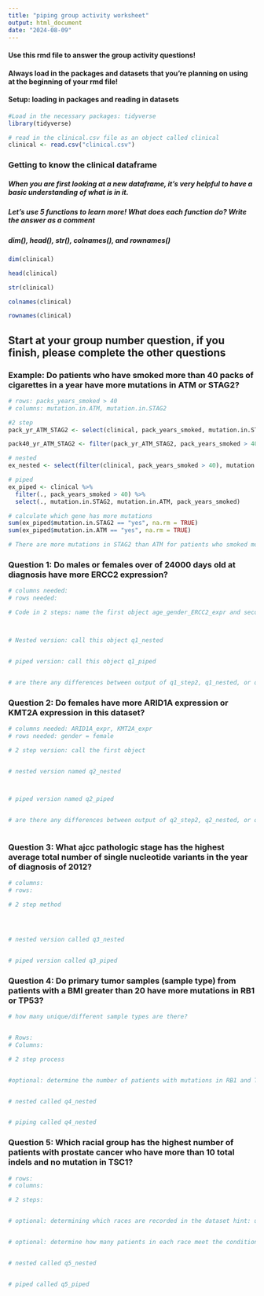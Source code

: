 ```yaml
---
title: "piping group activity worksheet"
output: html_document
date: "2024-08-09"
---
```


#### Use this rmd file to answer the group activity questions!

#### Always load in the packages and datasets that you're planning on using at the beginning of your rmd file!

#### Setup: loading in packages and reading in datasets

```r
#Load in the necessary packages: tidyverse
library(tidyverse)
```

```r
# read in the clinical.csv file as an object called clinical
clinical <- read.csv("clinical.csv")
```

### Getting to know the clinical dataframe

##### When you are first looking at a new dataframe, it's very helpful to have a basic understanding of what is in it.

##### Let's use 5 functions to learn more! What does each function do? Write the answer as a comment

##### dim(), head(), str(), colnames(), and rownames()

```r
dim(clinical)
```

```r
head(clinical)
```

```r
str(clinical)
```

```r
colnames(clinical)
```

```r
rownames(clinical)
```

## Start at your group number question, if you finish, please complete the other questions

### Example: Do patients who have smoked more than 40 packs of cigarettes in a year have more mutations in ATM or STAG2?

```r
# rows: packs_years_smoked > 40
# columns: mutation.in.ATM, mutation.in.STAG2

#2 step
pack_yr_ATM_STAG2 <- select(clinical, pack_years_smoked, mutation.in.STAG2, mutation.in.ATM,)

pack40_yr_ATM_STAG2 <- filter(pack_yr_ATM_STAG2, pack_years_smoked > 40)

# nested
ex_nested <- select(filter(clinical, pack_years_smoked > 40), mutation.in.STAG2, mutation.in.ATM, pack_years_smoked)

# piped
ex_piped <- clinical %>%
  filter(., pack_years_smoked > 40) %>%
  select(., mutation.in.STAG2, mutation.in.ATM, pack_years_smoked)

# calculate which gene has more mutations
sum(ex_piped$mutation.in.STAG2 == "yes", na.rm = TRUE)
sum(ex_piped$mutation.in.ATM == "yes", na.rm = TRUE)

# There are more mutations in STAG2 than ATM for patients who smoked more than 40 packs of cigarettes in a year
```

### Question 1: Do males or females over of 24000 days old at diagnosis have more ERCC2 expression?

```r
# columns needed: 
# rows needed: 

# Code in 2 steps: name the first object age_gender_ERCC2_expr and second object age_24000+_gender_ERCC2_expr



# Nested version: call this object q1_nested


# piped version: call this object q1_piped


# are there any differences between output of q1_step2, q1_nested, or q1_piped?


```

### Question 2: Do females have more ARID1A expression or KMT2A expression in this dataset?

```r
# columns needed: ARID1A_expr, KMT2A_expr
# rows needed: gender = female

# 2 step version: call the first object


# nested version named q2_nested



# piped version named q2_piped


# are there any differences between output of q2_step2, q2_nested, or q2_piped?



```

### Question 3: What ajcc pathologic stage has the highest average total number of single nucleotide variants in the year of diagnosis of 2012?

```r
# columns: 
# rows: 

# 2 step method




# nested version called q3_nested


# piped version called q3_piped


```

### Question 4: Do primary tumor samples (sample type) from patients with a BMI greater than 20 have more mutations in RB1 or TP53?

```r
# how many unique/different sample types are there?


# Rows: 
# Columns:

# 2 step process


#optional: determine the number of patients with mutations in RB1 and TP53 using sum() function


# nested called q4_nested


# piping called q4_nested


```

### Question 5: Which racial group has the highest number of patients with prostate cancer who have more than 10 total indels and no mutation in TSC1?

```r
# rows: 
# columns: 

# 2 steps:


# optional: determining which races are recorded in the dataset hint: use unique()


# optional: determine how many patients in each race meet the conditions


# nested called q5_nested


# piped called q5_piped


```
